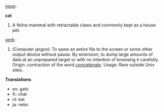 [[noun]]:

'''cat'''

#A feline mammal with retractable claws and commonly kept as a house pet.

''[[verb]]'':
#(Computer jargon): To spew an entire file to the screen or some other output device without pause. By extension, to dump large amounts of data at an unprepared target or with no intention of browsing it carefully. Origin: contraction of the word ''[[concatenate]]''. Usage: Rare outside Unix sites. 

'''Translations'''

*es: gato
*fr: chat
*nl: kat
*ja: neko